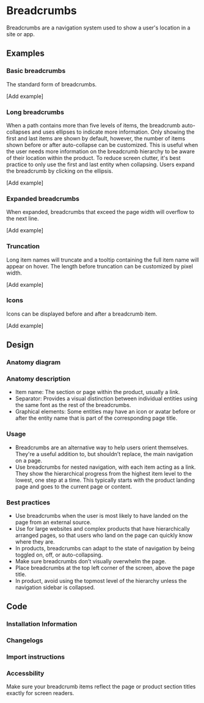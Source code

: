 # Breadcrumbs 
Breadcrumbs are a navigation system used to show a user's location in a site or app.

## Examples 

### Basic breadcrumbs 

The standard form of breadcrumbs.

[Add example]

### Long breadcrumbs 

When a path contains more than five levels of items, the breadcrumb auto-collapses and uses ellipses to indicate more information. Only showing the first and last items are shown by default, however, the number of items shown before or after auto-collapse can be customized. This is useful when the user needs more information on the breadcrumb hierarchy to be aware of their location within the product. To reduce screen clutter, it's best practice to only use the first and last entity when collapsing. Users expand the breadcrumb by clicking on the ellipsis.

[Add example]

### Expanded breadcrumbs 

When expanded, breadcrumbs that exceed the page width will overflow to the next line.

[Add example]

### Truncation

Long item names will truncate and a tooltip containing the full item name will appear on hover. The length before truncation can be customized by pixel width.

[Add example]

### Icons 

Icons can be displayed before and after a breadcrumb item.

[Add example]

## Design 

### Anatomy diagram 

### Anatomy description
* Item name: The section or page within the product, usually a link. 
* Separator: Provides a visual distinction between individual entities using the same font as the rest of the breadcrumbs.
* Graphical elements: Some entities may have an icon or avatar before or after the entity name that is part of the corresponding page title.

### Usage 
* Breadcrumbs are an alternative way to help users orient themselves. They're a useful addition to, but shouldn’t replace, the main navigation on a page. 
* Use breadcrumbs for nested navigation, with each item acting as a link. They show the hierarchical progress from the highest item level to the lowest, one step at a time. This typically starts with the product landing page and goes to the current page or content.

### Best practices 
* Use breadcrumbs when the user is most likely to have landed on the page from an external source.
* Use for large websites and complex products that have hierarchically arranged pages, so that users who land on the page can quickly know where they are.
* In products, breadcrumbs can adapt to the state of navigation by being toggled on, off, or auto-collapsing.
* Make sure breadcrumbs don’t visually overwhelm the page.
* Place breadcrumbs at the top left corner of the screen, above the page title.
* In product, avoid using the topmost level of the hierarchy unless the navigation sidebar is collapsed.


## Code 
### Installation Information
### Changelogs 
### Import instructions 
### Accessbility 
Make sure your breadcrumb items reflect the page or product section titles exactly for screen readers.